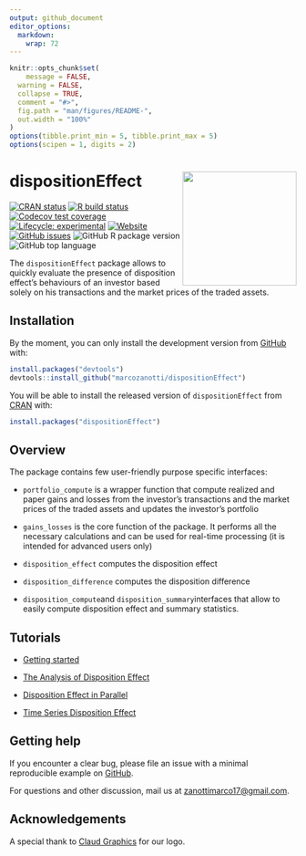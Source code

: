 ```yaml
---
output: github_document
editor_options: 
  markdown: 
    wrap: 72
---
```


<!-- README.md is generated from README.Rmd. Please edit that file -->

```r
knitr::opts_chunk$set(
	message = FALSE, 
  warning = FALSE,
  collapse = TRUE,
  comment = "#>",
  fig.path = "man/figures/README-",
  out.width = "100%"
)
options(tibble.print_min = 5, tibble.print_max = 5)
options(scipen = 1, digits = 2)
```
  
# dispositionEffect <a href='https://marcozanotti.github.io/dispositionEffect/index.html'><img src="man/figures/logo.png" align="right" height="200"/></a>

<!-- badges: start -->
[![CRAN status](https://www.r-pkg.org/badges/version/dispositionEffect)](https://CRAN.R-project.org/package=dispositionEffect)
[![R build status](https://github.com/marcozanotti/dispositionEffect/workflows/R-CMD-check/badge.svg)](https://github.com/marcozanotti/dispositionEffect/actions)
[![Codecov test coverage](https://codecov.io/gh/marcozanotti/dispositionEffect/branch/main/graph/badge.svg)](https://codecov.io/gh/marcozanotti/dispositionEffect?branch=master)
[![Lifecycle: experimental](https://img.shields.io/badge/lifecycle-experimental-orange.svg)](https://lifecycle.r-lib.org/articles/stages.html#experimental)
[![Website](https://img.shields.io/website?down_color=red&down_message=offline&up_color=green&up_message=online&url=https%3A%2F%2Fmarcozanotti.github.io%2FdispositionEffect%2F)](https://marcozanotti.github.io/dispositionEffect/index.html)
[![GitHub issues](https://img.shields.io/github/issues/marcozanotti/dispositionEffect)](https://github.com/marcozanotti/dispositionEffect/issues)
![GitHub R package version](https://img.shields.io/github/r-package/v/marcozanotti/dispositionEffect)
![GitHub top language](https://img.shields.io/github/languages/top/marcozanotti/dispositionEffect)
<!-- badges: end -->

The `dispositionEffect` package allows to quickly evaluate the presence
of disposition effect's behaviours of an investor based solely on his
transactions and the market prices of the traded assets.
  
  
## Installation

By the moment, you can only install the development version from
[GitHub](https://github.com/) with:

```r
install.packages("devtools")
devtools::install_github("marcozanotti/dispositionEffect")
```

You will be able to install the released version of `dispositionEffect`
from [CRAN](https://CRAN.R-project.org) with:

```r
install.packages("dispositionEffect")
```
  
  
## Overview

The package contains few user-friendly purpose specific interfaces:

* `portfolio_compute` is a wrapper function that compute realized and
paper gains and losses from the investor's transactions and the market
prices of the traded assets and updates the investor's portfolio    

* `gains_losses` is the core function of the package. It performs all
the necessary calculations and can be used for real-time processing
(it is intended for advanced users only)  
  
* `disposition_effect` computes the disposition effect  

* `disposition_difference` computes the disposition difference  

* `disposition_compute`and `disposition_summary`interfaces that allow 
to easily compute disposition effect and summary statistics.
  
  
## Tutorials

* [Getting started](https://marcozanotti.github.io/dispositionEffect/articles/getting-started.html)  
  
* [The Analysis of Disposition Effect](https://marcozanotti.github.io/dispositionEffect/articles/de-analysis.html)  

* [Disposition Effect in Parallel](https://marcozanotti.github.io/dispositionEffect/articles/de-parallel.html)  

* [Time Series Disposition Effect](https://marcozanotti.github.io/dispositionEffect/articles/de-timeseries.html)  
  

## Getting help

If you encounter a clear bug, please file an issue with a minimal
reproducible example on
[GitHub](https://github.com/marcozanotti/dispositionEffect/issues).

For questions and other discussion, mail us at
[zanottimarco17\@gmail.com](mailto:zanottimarco17@gmail.com).
  
  
## Acknowledgements

A special thank to [Claud
Graphics](https://www.behance.net/claudiocec3c4f) for our logo.
  
